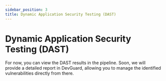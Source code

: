 ```yaml
---
sidebar_position: 3
title: Dynamic Application Security Testing (DAST)
---
```




# Dynamic Application Security Testing (DAST)

<Callout type="warning" emoji="ℹ️">
   For now, you can view the DAST results in the pipeline. Soon, we will provide a detailed report in DevGuard, allowing you to manage the identified vulnerabilities directly from there.
</Callout>


